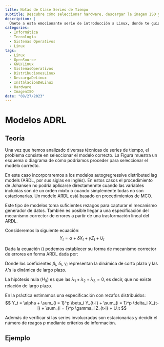 ```yaml
---
title: Notas de Clase Series de Tiempo
subtitle: Descubre cómo seleccionar hardware, descargar la imagen ISO y preparar los medios de instalación. Exploraremos opciones para probar o instalar Linux en tu equipo.
description: |
  Únete a esta emocionante serie de introducción a Linux, donde te guiaré a través de los pasos para descargar e instalar GNU/Linux en tu equipo. Aprenderás a seleccionar el hardware adecuado, descargar la imagen ISO de tu distribución preferida y preparar los medios de instalación. Además, exploraremos diferentes opciones para probar o instalar Linux. ¡Embárcate en esta aventura y descubre el poder de GNU/Linux!
categories:
  - Informática
  - Tecnología
  - Sistemas Operativos
  - Linux
tags:
  - Linux
  - OpenSource
  - GNU/Linux
  - SistemasOperativos
  - DistribucionesLinux
  - DescargaDeLinux
  - InstalaciónDeLinux
  - Hardware
  - ImagenISO
date: "08/27/2023"
---
```


# Modelos ADRL

## Teoría

Una vez que hemos analizado diversas técnicas de series de tiempo, el problema consiste en seleccionar el modelo correcto. La Figura \ref{TimeSeries_Models} muestra un esquema o diagrama de cómo podríamos proceder para seleccionar el modelo correcto.
\begin{figure}
  \centering
    \includegraphics[width = 1.0 \textwidth]{TimeSeries_Models}
  \caption{ Method selection for time series data. OLS: Ordinary least squares; VAR: Vector autoregressive; ARDL: Autoregressive distributed lags; ECM: Error correction models, retomado de: Shrestha y Bhatta (2018) }
  \label{TimeSeries_Models}
\end{figure}

En este caso incorporaremos a los modelos autogregressive distributed lag models (ARDL, por sus siglas en inglés). En estos casos el procedimiento de Johansen no podría aplicarse directamennte cuando las variables incluidas son de un orden mixto o cuando simplemente todas no son estacionarias. Un modelo ARDL está basado en procedimientos de MCO.

Este tipo de modelos toma suficientes rezagos para capturar el mecanismo generador de datos. También es posible llegar a una especificación del mecanismo corrector de errores a partir de una trasformación lineal del ARDL. 

Consideremos la siguiente ecuación:
$$
    Y_t = \alpha + \delta X_t + \gamma Z_t + U_t
    \label{Eq_ARDL}
$$

Dada la ecuación (\ref{Eq_ARDL}) podemos establecer su forma de mecanismo corrector de errores en forma ARDL dada por:
\begin{eqnarray*}
    \Delta Y_t & = & \alpha + \sum_{i = 1}^p \beta_i \Delta Y_{t-i} + \sum_{i = 1}^p \delta_i \Delta X_{t-i} + \sum_{i = 1}^p \gamma_i \Delta Z_{t-i} \\ 
    &  & + \lambda_1 Y_{t-1} + \lambda_2 X_{t-1} + \lambda_3 Z_{t-1} + U_t
\end{eqnarray*}

Donde los coeficientes $\beta_i$, $\delta_i$, $\gamma_i$ representan la dinámica de corto plazo y las $\lambda$'s la dinámica de largo plazo.

La hipótesis nula ($H_0$) es que las $\lambda_1 + \lambda_2 + \lambda_3 = 0$, es decir, que no existe relación de largo plazo.

En la práctica estimamos una especificación con rezafos distribuidos:
$$
    Y_t = \alpha + \sum_{i = 1}^p \beta_i Y_{t-i} + \sum_{i = 1}^p \delta_i X_{t-i} + \sum_{i = 1}^p \gamma_i Z_{t-i} + U_t
$$

Además de verificar si las series involucradas son estacionarias y decidir el número de reagos $p$ mediante criterios de información.

## Ejemplo
